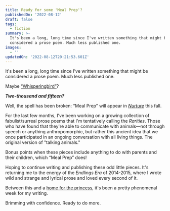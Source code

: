```yaml
---
title: Ready for some 'Meal Prep'?
publishedOn: '2022-08-12'
draft: false
tags:
  - fiction
summary: >-
  It's been a long, long time since I've written something that might be
  considered a prose poem. Much less published one.
images:
  - ''
updatedOn: '2022-08-12T20:21:53.601Z'
---
```


It's been a long, long time since I've written something that might be considered a prose poem. Much less published one.

Maybe [&ldquo;Whisperingbird&rdquo;](http://newsouthjournal.com/2015/11/02/micro-prose-three-pieces-by-joel-hans/)?

***Two-thousand and fifteen?***

Well, the spell has been broken: &ldquo;Meal Prep&rdquo; will appear in [_Nurture_](https://nurtureliterary.com/) this
fall.

For the last few months, I've been working on a growing collection of fabulist/surreal prose poems that I'm tentatively
calling the _Rarities_. Those who have found that they're able to communicate with animals&mdash;not through speech or
anything anthropomorphic, but rather this ancient idea that we once participated in an ongoing conversation with all
living things. The original version of "talking animals."

Bonus points when these pieces include anything to do with parents and their children, which &ldquo;Meal Prep&rdquo;
does!

Hoping to continue writing and publishing these odd little pieces. It's returning me to the energy of the _Endlings Era_
of 2014-2015, where I wrote wild and strange and lyrical prose and loved every second of it.

Between this and a [home for the princess](/articles/a-home-for-the-princess/), it's been a pretty phenomenal week for
my writing.

Brimming with confidence. Ready to do more.
